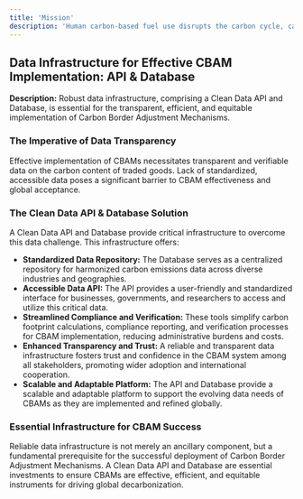 ```yaml
---
title: 'Mission'
description: 'Human carbon-based fuel use disrupts the carbon cycle, causing extreme weather, shortages, and economic damage, worsened by corporate short-term profit focus.'
---
```


## Data Infrastructure for Effective CBAM Implementation: API & Database

**Description:** Robust data infrastructure, comprising a Clean Data API and Database, is essential for the transparent, efficient, and equitable implementation of Carbon Border Adjustment Mechanisms.

###  The Imperative of Data Transparency

Effective implementation of CBAMs necessitates transparent and verifiable data on the carbon content of traded goods.  Lack of standardized, accessible data poses a significant barrier to CBAM effectiveness and global acceptance.

###  The Clean Data API & Database Solution

A Clean Data API and Database provide critical infrastructure to overcome this data challenge.  This infrastructure offers:

*   **Standardized Data Repository:** The Database serves as a centralized repository for harmonized carbon emissions data across diverse industries and geographies.
*   **Accessible Data API:**  The API provides a user-friendly and standardized interface for businesses, governments, and researchers to access and utilize this critical data.
*   **Streamlined Compliance and Verification:**  These tools simplify carbon footprint calculations, compliance reporting, and verification processes for CBAM implementation, reducing administrative burdens and costs.
*   **Enhanced Transparency and Trust:**  A reliable and transparent data infrastructure fosters trust and confidence in the CBAM system among all stakeholders, promoting wider adoption and international cooperation.
*   **Scalable and Adaptable Platform:**  The API and Database provide a scalable and adaptable platform to support the evolving data needs of CBAMs as they are implemented and refined globally.

###  Essential Infrastructure for CBAM Success

Reliable data infrastructure is not merely an ancillary component, but a fundamental prerequisite for the successful deployment of Carbon Border Adjustment Mechanisms.  A Clean Data API and Database are essential investments to ensure CBAMs are effective, efficient, and equitable instruments for driving global decarbonization.